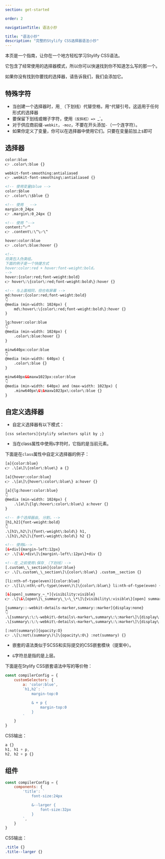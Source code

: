 ```yaml
---
section: get-started

order: 2

navigationTitle: 语法小抄

title: "语法小抄"
description: "完整的Stylify CSS选择器语法小抄"
---
```


本页是一个指南，让你在一个地方轻松学习Stylify CSS语法。

它包含了经常使用的选择器模式，所以你可以快速找到你不知道怎么写的那一个。

<Note>如果你没有找到你要找的选择器，请告诉我们，我们会添加它。</Note>

## 特殊字符
- 当创建一个选择器时，用`_`（下划线）代替空格，用`^`代替引号。这适用于任何形式的选择器
- 要保留下划线或帽子字符，使用``（反斜杠）=> ``_`。
- 对于供应商前缀`-webkit`，`-moz`，不要在开头添加`-`（一个连字符）。
- 如果你定义了变量，你可以在选择器中使用它们。只要在变量前加上`$`即可

## 选择器

```html
color:blue
👉 .color\:blue {}

webkit-font-smoothing:antialiased
👉 .webkit-font-smoothing\:antialiased {}

<!-- 使用变量$blue -->
color:$blue
👉 .color\:\$blue {}

<!-- 使用 _ -->
margin:0_24px
👉 .margin\:0_24px {}

<!-- 使用 ^-->
content:^✅^
👉 .content\:\^\✅\^

hover:color:blue
👉 .color\:blue:hover {}

<!--
将类包入伪类组。
下面的例子是一个快捷方式
hover:color:red + hover:font-weight:bold。
-->
hover:{color:red;font-weight:bold}
👉 hover\:\{color\:red;font-weight:bold\}:hover {}

<!-- 与上面相同，但也有屏幕 -->
md:hover:{color:red;font-weight:bold}
👇
@media (min-width: 1024px) {
	md\:hover\:\{color\:red;font-weight:bold\}:hover {}
}

lg:hover:color:blue
👇
@media (min-width: 1024px) {
	.color\:blue:hover {}
}

minw640px:color:blue
👇
@media (min-width: 640px) {
	.color\:blue {}
}

minw640px&&maxw1023px:color:blue
👇
@media (min-width: 640px) and (max-width: 1023px) {
	.minw640px\&\&maxw1023px\:color\:blue {}
}
```

## 自定义选择器

- 自定义选择器有以下模式：
```
[css selectors]{stylify selectors split by ;}
```

- 当在class属性中使用`&`字符时，它指的是当前元素。

下面是在`class`属性中自定义选择器的例子：
```html
[a]{color:blue}
👉 .\[a\]\{color\:blue\} a {}

[a]{hover:color:blue}
👉 .\[a\]\{hover\:color\:blue\} a:hover {}

[a]{lg:hover:color:blue}
👇
@media (min-width: 1024px) {
	.\[a\]\{lg\:hover\:color\:blue\} a:hover {}
}

<!-- 多个选择器由, 分割。-->
[h1,h2]{font-weight:bold}
👇
.\[h1\,h2\]\{font\-weight\:bold\} h1,
.\[h1\,h2\]\{font\-weight\:bold\} h2 {}

<!-- 使用&-->
[&+div]{margin-left:12px}
👉 .\[\&\+div\]\{margin\-left\:12px\}+div {}

<!--在_之前使用\保存_（下划线）-->
[.custom\_\_section]{color:blue}
👉 .\[\.custom\_\_section\]\{color\:blue\} .custom__section {}

[li:nth-of-type(even)]{color:blue}
👉 .\[li\:nth\-of\-type\(even\)\]\{color\:blue\} li:nth-of-type(even) {}

[&[open]_summary_~_*]{visibility:visible}
👉 .\[\&\[open\]\_summary\_\~\_\*\]\{visibility\:visible\}[open] summary ~ * {}

[summary::-webkit-details-marker,summary::marker]{display:none}
👇
.\[summary\:\:\-webkit\-details\-marker\,summary\:\:marker\]\{display\:none\} summary::-webkit-details-marker,
.\[summary\:\:\-webkit\-details\-marker\,summary\:\:marker\]\{display\:none\} summary::marker {}

[:not(summary)]{opacity:O}
👉 .\[\:not\(summary\)\]\{opacity\:O\} :not(summary) {}
```

- 嵌套的语法类似于SCSS和实际提交的CSS嵌套模块（提案中）。

- `&`字符总是指的是上层。

下面是在Stylify CSS嵌套语法中写的等价物：
```javascript
const compilerConfig = {
	customSelectors: {
		a: 'color:blue',
		`h1,h2`: `
			margin-top:0

			& + p {
				margin-top:0
			}
		`
	}
}
```

CSS输出：
```css
a {}
h1, h1 + p,
h2, h2 + p {}
```


## 组件


```javascript
const compilerConfig = {
	components: {
		'title': `
			font-size:24px

			&--larger {
				font-size:32px
			}
		`,
	}
}
```

CSS输出：
```css
.title {}
.title--larger {}
```
